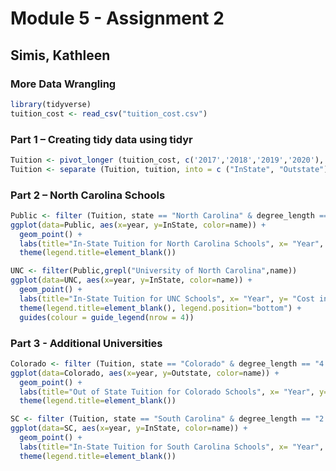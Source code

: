 # Module 5 - Assignment 2

## Simis, Kathleen

### More Data Wrangling

```r
library(tidyverse)
tuition_cost <- read_csv("tuition_cost.csv")
```

### Part 1 – Creating tidy data using tidyr

```r
Tuition <- pivot_longer (tuition_cost, c('2017','2018','2019','2020'), names_to= "year", values_to = "tuition") 
Tuition <- separate (Tuition, tuition, into = c ("InState", "Outstate"), sep= '/', convert=TRUE)
```

### Part 2 – North Carolina Schools

```r
Public <- filter (Tuition, state == "North Carolina" & degree_length == "4 Year" & type == "Public")
ggplot(data=Public, aes(x=year, y=InState, color=name)) +
  geom_point() +
  labs(title="In-State Tuition for North Carolina Schools", x= "Year", y= "Cost in $") +
  theme(legend.title=element_blank()) 
```

```r
UNC <- filter(Public,grepl("University of North Carolina",name))
ggplot(data=UNC, aes(x=year, y=InState, color=name)) +
  geom_point() +
  labs(title="In-State Tuition for UNC Schools", x= "Year", y= "Cost in $") +
  theme(legend.title=element_blank(), legend.position="bottom") +
  guides(colour = guide_legend(nrow = 4))
```

### Part 3 - Additional Universities

```r
Colorado <- filter (Tuition, state == "Colorado" & degree_length == "4 Year" & type == "Public")
ggplot(data=Colorado, aes(x=year, y=Outstate, color=name)) +
  geom_point() +
  labs(title="Out of State Tuition for Colorado Schools", x= "Year", y= "Cost in $") +
  theme(legend.title=element_blank()) 
```

```r
SC <- filter (Tuition, state == "South Carolina" & degree_length == "2 Year" & type == "Public")
ggplot(data=SC, aes(x=year, y=InState, color=name)) +
  geom_point() +
  labs(title="In-State Tuition for South Carolina Schools", x= "Year", y= "Cost in $") +
  theme(legend.title=element_blank())
```
